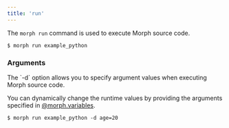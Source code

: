 ```yaml
---
title: 'run'
---
```


The `morph run` command is used to execute Morph source code.

```
$ morph run example_python
```

### Arguments

<ParamField body="--data [key]=[value] | -d [key]=[value]" type="str">
The `-d` option allows you to specify argument values when executing Morph source code.

You can dynamically change the runtime values by providing the arguments specified in [@morph.variables](/reference/ja/python/morph-variables).

```
$ morph run example_python -d age=20
```
</ParamField>